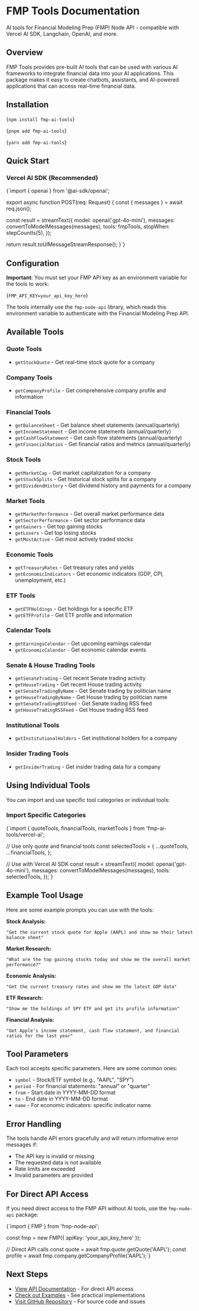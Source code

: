 # FMP Tools Documentation

AI tools for Financial Modeling Prep (FMP) Node API - compatible with Vercel AI SDK, Langchain, OpenAI, and more.

## Overview

FMP Tools provides pre-built AI tools that can be used with various AI frameworks to integrate financial data into your AI applications. This package makes it easy to create chatbots, assistants, and AI-powered applications that can access real-time financial data.

## Installation

<CodeBlock language="bash">{`npm install fmp-ai-tools`}</CodeBlock>

<CodeBlock language="bash">{`pnpm add fmp-ai-tools`}</CodeBlock>

<CodeBlock language="bash">{`yarn add fmp-ai-tools`}</CodeBlock>

## Quick Start

### Vercel AI SDK (Recommended)

<CodeBlock language="typescript" filename="app/api/chat/route.ts">
{`import { openai } from '@ai-sdk/openai';

export async function POST(req: Request) {
  const { messages } = await req.json();

const result = streamText({
model: openai('gpt-4o-mini'),
messages: convertToModelMessages(messages),
tools: fmpTools,
stopWhen: stepCountIs(5),
});

return result.toUIMessageStreamResponse();
}`}

</CodeBlock>

## Configuration

**Important**: You must set your FMP API key as an environment variable for the tools to work:

<CodeBlock language="bash">{`FMP_API_KEY=your_api_key_here`}</CodeBlock>

The tools internally use the `fmp-node-api` library, which reads this environment variable to authenticate with the Financial Modeling Prep API.

## Available Tools

### Quote Tools

- `getStockQuote` - Get real-time stock quote for a company

### Company Tools

- `getCompanyProfile` - Get comprehensive company profile and information

### Financial Tools

- `getBalanceSheet` - Get balance sheet statements (annual/quarterly)
- `getIncomeStatement` - Get income statements (annual/quarterly)
- `getCashFlowStatement` - Get cash flow statements (annual/quarterly)
- `getFinancialRatios` - Get financial ratios and metrics (annual/quarterly)

### Stock Tools

- `getMarketCap` - Get market capitalization for a company
- `getStockSplits` - Get historical stock splits for a company
- `getDividendHistory` - Get dividend history and payments for a company

### Market Tools

- `getMarketPerformance` - Get overall market performance data
- `getSectorPerformance` - Get sector performance data
- `getGainers` - Get top gaining stocks
- `getLosers` - Get top losing stocks
- `getMostActive` - Get most actively traded stocks

### Economic Tools

- `getTreasuryRates` - Get treasury rates and yields
- `getEconomicIndicators` - Get economic indicators (GDP, CPI, unemployment, etc.)

### ETF Tools

- `getETFHoldings` - Get holdings for a specific ETF
- `getETFProfile` - Get ETF profile and information

### Calendar Tools

- `getEarningsCalendar` - Get upcoming earnings calendar
- `getEconomicCalendar` - Get economic calendar events

### Senate & House Trading Tools

- `getSenateTrading` - Get recent Senate trading activity
- `getHouseTrading` - Get recent House trading activity
- `getSenateTradingByName` - Get Senate trading by politician name
- `getHouseTradingByName` - Get House trading by politician name
- `getSenateTradingRSSFeed` - Get Senate trading RSS feed
- `getHouseTradingRSSFeed` - Get House trading RSS feed

### Institutional Tools

- `getInstitutionalHolders` - Get institutional holders for a company

### Insider Trading Tools

- `getInsiderTrading` - Get insider trading data for a company

## Using Individual Tools

You can import and use specific tool categories or individual tools:

### Import Specific Categories

<CodeBlock language="typescript">
{`import { quoteTools, financialTools, marketTools } from 'fmp-ai-tools/vercel-ai';

// Use only quote and financial tools
const selectedTools = {
...quoteTools,
...financialTools,
};

// Use with Vercel AI SDK
const result = streamText({
model: openai('gpt-4o-mini'),
messages: convertToModelMessages(messages),
tools: selectedTools,
});`}

</CodeBlock>

## Example Tool Usage

Here are some example prompts you can use with the tools:

**Stock Analysis:**

```
"Get the current stock quote for Apple (AAPL) and show me their latest balance sheet"
```

**Market Research:**

```
"What are the top gaining stocks today and show me the overall market performance?"
```

**Economic Analysis:**

```
"Get the current treasury rates and show me the latest GDP data"
```

**ETF Research:**

```
"Show me the holdings of SPY ETF and get its profile information"
```

**Financial Analysis:**

```
"Get Apple's income statement, cash flow statement, and financial ratios for the last year"
```

## Tool Parameters

Each tool accepts specific parameters. Here are some common ones:

- `symbol` - Stock/ETF symbol (e.g., "AAPL", "SPY")
- `period` - For financial statements: "annual" or "quarter"
- `from` - Start date in YYYY-MM-DD format
- `to` - End date in YYYY-MM-DD format
- `name` - For economic indicators: specific indicator name

## Error Handling

The tools handle API errors gracefully and will return informative error messages if:

- The API key is invalid or missing
- The requested data is not available
- Rate limits are exceeded
- Invalid parameters are provided

## For Direct API Access

If you need direct access to the FMP API without AI tools, use the `fmp-node-api` package:

<CodeBlock language="typescript">
{`import { FMP } from 'fmp-node-api';

const fmp = new FMP({ apiKey: 'your_api_key_here' });

// Direct API calls
const quote = await fmp.quote.getQuote('AAPL');
const profile = await fmp.company.getCompanyProfile('AAPL');`}

</CodeBlock>

## Next Steps

- [View API Documentation](/docs/api) - For direct API access
- [Check out Examples](/docs/examples) - See practical implementations
- [Visit GitHub Repository](https://github.com/e-roy/fmp-node-wrapper) - For source code and issues
